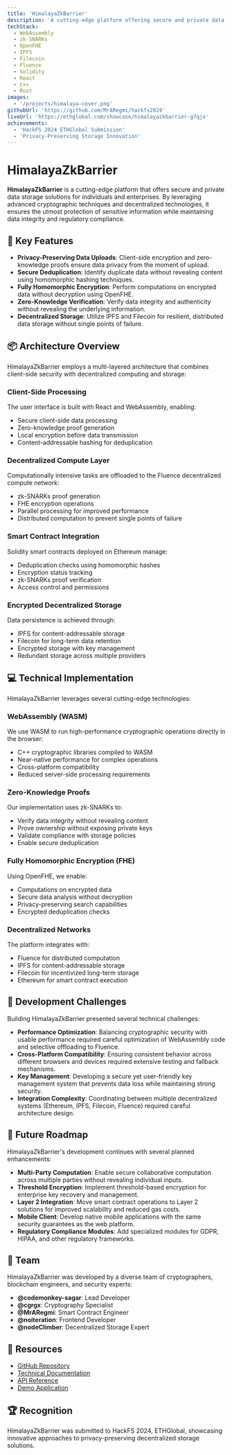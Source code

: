 ```yaml
---
title: 'HimalayaZkBarrier'
description: 'A cutting-edge platform offering secure and private data storage solutions leveraging WebAssembly, zk-SNARKs, and Fully Homomorphic Encryption.'
techStack:
  - WebAssembly
  - zk-SNARKs
  - OpenFHE
  - IPFS
  - Filecoin
  - Fluence
  - Solidity
  - React
  - C++
  - Rust
images:
  - '/projects/himalaya-cover.png'
githubUrl: 'https://github.com/MrARegmi/hackfs2024'
liveUrl: 'https://ethglobal.com/showcase/himalayazkbarrier-g7qjo'
achievements:
  - 'HackFS 2024 ETHGlobal Submission'
  - 'Privacy-Preserving Storage Innovation'
---
```


# HimalayaZkBarrier

**HimalayaZkBarrier** is a cutting-edge platform that offers secure and private data storage solutions for individuals and enterprises. By leveraging advanced cryptographic techniques and decentralized technologies, it ensures the utmost protection of sensitive information while maintaining data integrity and regulatory compliance.

## 🔑 Key Features

- **Privacy-Preserving Data Uploads**: Client-side encryption and zero-knowledge proofs ensure data privacy from the moment of upload.
- **Secure Deduplication**: Identify duplicate data without revealing content using homomorphic hashing techniques.
- **Fully Homomorphic Encryption**: Perform computations on encrypted data without decryption using OpenFHE.
- **Zero-Knowledge Verification**: Verify data integrity and authenticity without revealing the underlying information.
- **Decentralized Storage**: Utilize IPFS and Filecoin for resilient, distributed data storage without single points of failure.

## 📦 Architecture Overview

HimalayaZkBarrier employs a multi-layered architecture that combines client-side security with decentralized computing and storage:

### **Client-Side Processing**

The user interface is built with React and WebAssembly, enabling:

- Secure client-side data processing
- Zero-knowledge proof generation
- Local encryption before data transmission
- Content-addressable hashing for deduplication

### **Decentralized Compute Layer**

Computationally intensive tasks are offloaded to the Fluence decentralized compute network:

- zk-SNARKs proof generation
- FHE encryption operations
- Parallel processing for improved performance
- Distributed computation to prevent single points of failure

### **Smart Contract Integration**

Solidity smart contracts deployed on Ethereum manage:

- Deduplication checks using homomorphic hashes
- Encryption status tracking
- zk-SNARKs proof verification
- Access control and permissions

### **Encrypted Decentralized Storage**

Data persistence is achieved through:

- IPFS for content-addressable storage
- Filecoin for long-term data retention
- Encrypted storage with key management
- Redundant storage across multiple providers

## 💻 Technical Implementation

HimalayaZkBarrier leverages several cutting-edge technologies:

### **WebAssembly (WASM)**

We use WASM to run high-performance cryptographic operations directly in the browser:

- C++ cryptographic libraries compiled to WASM
- Near-native performance for complex operations
- Cross-platform compatibility
- Reduced server-side processing requirements

### **Zero-Knowledge Proofs**

Our implementation uses zk-SNARKs to:

- Verify data integrity without revealing content
- Prove ownership without exposing private keys
- Validate compliance with storage policies
- Enable secure deduplication

### **Fully Homomorphic Encryption (FHE)**

Using OpenFHE, we enable:

- Computations on encrypted data
- Secure data analysis without decryption
- Privacy-preserving search capabilities
- Encrypted deduplication checks

### **Decentralized Networks**

The platform integrates with:

- Fluence for distributed computation
- IPFS for content-addressable storage
- Filecoin for incentivized long-term storage
- Ethereum for smart contract execution

## 🔧 Development Challenges

Building HimalayaZkBarrier presented several technical challenges:

- **Performance Optimization**: Balancing cryptographic security with usable performance required careful optimization of WebAssembly code and selective offloading to Fluence.
- **Cross-Platform Compatibility**: Ensuring consistent behavior across different browsers and devices required extensive testing and fallback mechanisms.
- **Key Management**: Developing a secure yet user-friendly key management system that prevents data loss while maintaining strong security.
- **Integration Complexity**: Coordinating between multiple decentralized systems (Ethereum, IPFS, Filecoin, Fluence) required careful architecture design.

## 🚀 Future Roadmap

HimalayaZkBarrier's development continues with several planned enhancements:

- **Multi-Party Computation**: Enable secure collaborative computation across multiple parties without revealing individual inputs.
- **Threshold Encryption**: Implement threshold-based encryption for enterprise key recovery and management.
- **Layer 2 Integration**: Move smart contract operations to Layer 2 solutions for improved scalability and reduced gas costs.
- **Mobile Client**: Develop native mobile applications with the same security guarantees as the web platform.
- **Regulatory Compliance Modules**: Add specialized modules for GDPR, HIPAA, and other regulatory frameworks.

## 👥 Team

HimalayaZkBarrier was developed by a diverse team of cryptographers, blockchain engineers, and security experts:

- **@codemonkey-sagar**: Lead Developer
- **@cgrgx**: Cryptography Specialist
- **@MrARegmi**: Smart Contract Engineer
- **@noiteration**: Frontend Developer
- **@nodeClimber**: Decentralized Storage Expert

## 🔗 Resources

- [GitHub Repository](https://github.com/yourusername/HimalayaZkBarrier)
- [Technical Documentation](https://docs.himalayazkbarrier.example.com)
- [API Reference](https://api.himalayazkbarrier.example.com)
- [Demo Application](https://demo.himalayazkbarrier.example.com)

## 🏆 Recognition

HimalayaZkBarrier was submitted to HackFS 2024, ETHGlobal, showcasing innovative approaches to privacy-preserving decentralized storage solutions.

